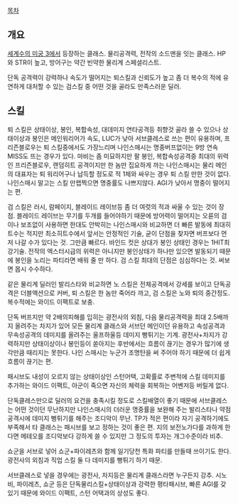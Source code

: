 [[목차]]
== 개요 ==
[[세계수의 미궁 3]]에서 등장하는 클래스.
물리공격력, 전작의 소드맨을 잇는 클래스.
HP와 STR이 높고, 방어구는 약간 빈약한 물리계 스페셜리스트.

단독 공격력이 강력하나 속도가 떨어지는 퇴스킬과 신뢰도가 높고 좀 더 복수의 적에 유연하게 대처할 수 있는 검스킬 중 어떤 것을 골라도 만족스러운 딜러.

== 스킬 ==
퇴 스킬은 상태이상, 봉인, 복합속성, 대데미지 연타공격등 취향것 골라 쓸 수 있으나  상태이상과 봉인은 메인워리어가 속도, LUC가 낮아 서브클레스로 쓰는 편이 유용하며, 프리즌블로우는 퇴 스킬중에서도 가장느리며 나인스매시는 명중버프없이는 9방 연속 MISS도 뜨는 경우가 있다. 마비는 좀 미묘하지만 팔 봉인, 복합속성공격중 최대의 위력인 프리즌블로우, 랜덤히트 공격이지만 한 놈만 집요하게 까는 나인스매시는 물리 메인의 대표자는 퇴 워리어구나 납득할 정도로 적 1체와 싸우는 경우 퇴 스킬 만한 것이 없다. 나인스매시 말고는 스킬 만랩찍으면 명중률도 나쁘지않다. AGI가 낮아서 명중이 떨어지는 편. 

검 스킬은 러시, 람페이지, 블레이드 레이브등 좀 더 여럿의 적과 싸울 수 있는 것이 장점. 블레이드 레이브는 무기를 두개를 들어야하기 때문에 방어력이 떨어지는 오륜의 검이나 보조없이 사용하면 한대도 안박히는 나인스매시와 비교하면 더 빠른 발동에 최대히트수는 적지만 최소히트수에서 앞서는 안정적인 기술, 굳이 단점을 찾자면 버프보다 먼저 나갈 수가 있다는 것. 그만큼 빠르다. 바인드 컷은 상대가 봉인 상태인 경우는 1HIT최강기술. 전작의 엑스터시급의 위력은 아니지만 봉인상태가 하나만 있으면 발동되기 때문에 봉인을 노리는 파티라면 배워 줄 만 하다. 검 스킬 최대의 단점은 심심하다는 것. 써보면 몹시 수수하다. 

같은 물리계 딜러인 발리스타와 비교하면 노 스킬은 전체공격에서 강세를 보이고 단독공격은 더블액션으로 커버, 퇴 스킬은 한 놈만 죽어라 까고, 검 스킬은 노와 퇴의 중간정도. 복수적에는 와이드 이팩트로 보충.

단독 버프지만 약 2배의피해를 입히는 광전사의 외침, 다음 물리공격력을 최대 2.5배까지 올려주는 차지가 있어 모든 물리계 클래스와 서브던 메인이던 유용하고 속성공격과 무속성공격의 데미지를 올려주는 울프하울등 데미지 뻥튀기는 기계. 광전사+차지가 강력하지만 상태이상이나 봉인등이 쏟아지는 후반에서는 흐름이 끊기는 경우가 많기에 생각만큼 때리지는 못한다. 나인 스매시는 누군가 조명탄을 써 주어야 하기 때문에 더 쉽게 흐름이 끊기는 편. 

패시브도 내성이 오르지 않는 상태이상인 스턴어택, 고확률로 주변적에 스킬 데미지를 추가하는 와이드 이팩트, 아군이 죽으면 자신의 체력을 회복하는 어벤저등 버릴게 없다.

단독클레스만으로 딜러의 요건을 충족시킬 정도로 스킬배열이 좋기 때문에 서브클레스는 어떤 것이던 무난하지만 나인스매시의 더러운 명중률을 보완해 주는 발리스타나 약점공격시에 데미지 뻥튀기를 해주는 조디악이 무난. TP가 적은 편이라 자기 공격하기에도 부족해서 타 클래스는 패시브를 보고 정하는 것이 좋은 편. 지의 보전노가다를 과하게 한다면 메테오를 조디악보다 강하게 쓸 수 있지만 그 정도의 투자는 개그수준이라 비추. 

쇼군을 서브로 넣어 쇼군+파이레츠와 함께 일기당천 특화 파티를 만들때 쓰이기도 한다. 광전사의 외침과 직업 스킬 둘 다 데미지를 뻥튀기 하기 때문. 

서브클래스로 넣을 경우에는 광전사, 차지등은 물리계 클래스라면 누구든지 강추. 시노비, 파이레츠, 쇼군 등은 단독물리스킬+상태이상과 강력한 평타패시브, 빠른 AGI를 갖있기 때문에 와이드 이팩트, 스턴 어택과의 상성도 좋다. 
